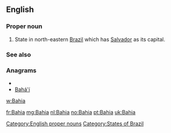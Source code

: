 {{also|bahía}}
==English==

===Proper noun===
{{en-proper noun}}

# State in north-eastern [[Brazil]] which has [[Salvador]] as its capital.

===See also===

===Anagrams===
* {{alphagram|aabhi}}
* [[Bahá'í#English|Bahá'í]]


[[w:Bahia]]

[[Category:English proper nouns]]
[[Category:States of Brazil]]

[[fr:Bahia]]
[[mg:Bahia]]
[[nl:Bahia]]
[[no:Bahia]]
[[pt:Bahia]]
[[uk:Bahia]]